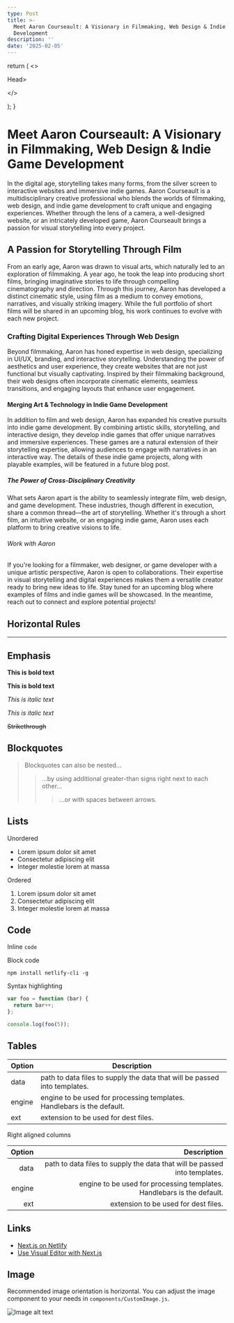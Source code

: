 ```yaml
---
type: Post
title: >-
  Meet Aaron Courseault: A Visionary in Filmmaking, Web Design & Indie Game
  Development
description: ''
date: '2025-02-05'
---
```


return (
<>


Head><meta name="description" content="Explore the latest in technology, film, web design, and indie games." /><meta name="keywords" content="technology, film, web design, indie games, game development, UI/UX, filmmaking, coding, digital media" /><meta property="og:title" content="Your Website Name - Tech, Film, Web Design & Indie Games" /><meta property="og:description" content="Stay updated on the latest trends in digital creativity." /><meta property="og:image" content="https\://yourwebsite.com/images/preview\.jpg" /><meta name="twitter:card" content="summary\_large\_image" /></Head>

</>

);
}

# Meet Aaron Courseault: A Visionary in Filmmaking, Web Design & Indie Game Development

In the digital age, storytelling takes many forms, from the silver screen to interactive websites and immersive indie games. Aaron Courseault is a multidisciplinary creative professional who blends the worlds of filmmaking, web design, and indie game development to craft unique and engaging experiences. Whether through the lens of a camera, a well-designed website, or an intricately developed game, Aaron Courseault brings a passion for visual storytelling into every project.

## A Passion for Storytelling Through Film

From an early age, Aaron was drawn to visual arts, which naturally led to an exploration of filmmaking. A year ago, he took the leap into producing short films, bringing imaginative stories to life through compelling cinematography and direction. Through this journey, Aaron has developed a distinct cinematic style, using film as a medium to convey emotions, narratives, and visually striking imagery. While the full portfolio of short films will be shared in an upcoming blog, his work continues to evolve with each new project.

### Crafting Digital Experiences Through Web Design

Beyond filmmaking, Aaron has honed expertise in web design, specializing in UI/UX, branding, and interactive storytelling. Understanding the power of aesthetics and user experience, they create websites that are not just functional but visually captivating. Inspired by their filmmaking background, their web designs often incorporate cinematic elements, seamless transitions, and engaging layouts that enhance user engagement.

#### Merging Art & Technology in Indie Game Development

In addition to film and web design, Aaron has expanded his creative pursuits into indie game development. By combining artistic skills, storytelling, and interactive design, they develop indie games that offer unique narratives and immersive experiences. These games are a natural extension of their storytelling expertise, allowing audiences to engage with narratives in an interactive way. The details of these indie game projects, along with playable examples, will be featured in a future blog post.

##### The Power of Cross-Disciplinary Creativity

What sets Aaron apart is the ability to seamlessly integrate film, web design, and game development. These industries, though different in execution, share a common thread—the art of storytelling. Whether it's through a short film, an intuitive website, or an engaging indie game, Aaron uses each platform to bring creative visions to life.

###### Work with Aaron

If you're looking for a filmmaker, web designer, or game developer with a unique artistic perspective, Aaron is open to collaborations. Their expertise in visual storytelling and digital experiences makes them a versatile creator ready to bring new ideas to life. Stay tuned for an upcoming blog where examples of films and indie games will be showcased. In the meantime, reach out to connect and explore potential projects!

## Horizontal Rules

***

## Emphasis

**This is bold text**

**This is bold text**

*This is italic text*

*This is italic text*

~~Strikethrough~~

## Blockquotes

> Blockquotes can also be nested...
>
> > ...by using additional greater-than signs right next to each other...
> >
> > > ...or with spaces between arrows.

## Lists

Unordered

*   Lorem ipsum dolor sit amet
*   Consectetur adipiscing elit
*   Integer molestie lorem at massa

Ordered

1.  Lorem ipsum dolor sit amet
2.  Consectetur adipiscing elit
3.  Integer molestie lorem at massa

## Code

Inline `code`

Block code

```
npm install netlify-cli -g
```

Syntax highlighting

```js
var foo = function (bar) {
  return bar++;
};

console.log(foo(5));
```

## Tables

| Option | Description                                                               |
| ------ | ------------------------------------------------------------------------- |
| data   | path to data files to supply the data that will be passed into templates. |
| engine | engine to be used for processing templates. Handlebars is the default.    |
| ext    | extension to be used for dest files.                                      |

Right aligned columns

| Option |                                                               Description |
| -----: | ------------------------------------------------------------------------: |
|   data | path to data files to supply the data that will be passed into templates. |
| engine |    engine to be used for processing templates. Handlebars is the default. |
|    ext |                                      extension to be used for dest files. |

## Links

*   [Next.js on Netlify](https://docs.netlify.com/frameworks/next-js/overview/)
*   [Use Visual Editor with Next.js](https://docs.netlify.com/visual-editor/frameworks/next/)

## Image

Recommended image orientation is horizontal. You can adjust the image component to your needs in `components/CustomImage.js`.

![Image alt text](/images/random-image.jpeg "Image Title")
